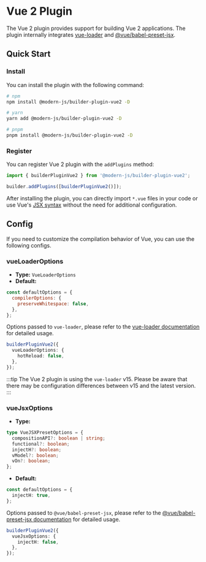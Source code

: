 # Vue 2 Plugin

The Vue 2 plugin provides support for building Vue 2 applications. The plugin internally integrates [vue-loader](https://vue-loader.vuejs.org/) and [@vue/babel-preset-jsx](https://github.com/vuejs/jsx-vue2).

## Quick Start

### Install

You can install the plugin with the following command:

```bash
# npm
npm install @modern-js/builder-plugin-vue2 -D

# yarn
yarn add @modern-js/builder-plugin-vue2 -D

# pnpm
pnpm install @modern-js/builder-plugin-vue2 -D
```

### Register

You can register Vue 2 plugin with the `addPlugins` method:

```js
import { builderPluginVue2 } from '@modern-js/builder-plugin-vue2';

builder.addPlugins([builderPluginVue2()]);
```

After installing the plugin, you can directly import `*.vue` files in your code or use Vue's [JSX syntax](https://github.com/vuejs/jsx-vue2) without the need for additional configuration.

## Config

If you need to customize the compilation behavior of Vue, you can use the following configs.

### vueLoaderOptions

- **Type:** `VueLoaderOptions`
- **Default:**

```js
const defaultOptions = {
  compilerOptions: {
    preserveWhitespace: false,
  },
};
```

Options passed to `vue-loader`, please refer to the [vue-loader documentation](https://vue-loader.vuejs.org/) for detailed usage.

```ts
builderPluginVue2({
  vueLoaderOptions: {
    hotReload: false,
  },
});
```

:::tip
The Vue 2 plugin is using the `vue-loader` v15. Please be aware that there may be configuration differences between v15 and the latest version.
:::

### vueJsxOptions

- **Type:**

```ts
type VueJSXPresetOptions = {
  compositionAPI?: boolean | string;
  functional?: boolean;
  injectH?: boolean;
  vModel?: boolean;
  vOn?: boolean;
};
```

- **Default:**

```ts
const defaultOptions = {
  injectH: true,
};
```

Options passed to `@vue/babel-preset-jsx`, please refer to the [@vue/babel-preset-jsx documentation](https://github.com/vuejs/jsx-vue2) for detailed usage.

```ts
builderPluginVue2({
  vueJsxOptions: {
    injectH: false,
  },
});
```
